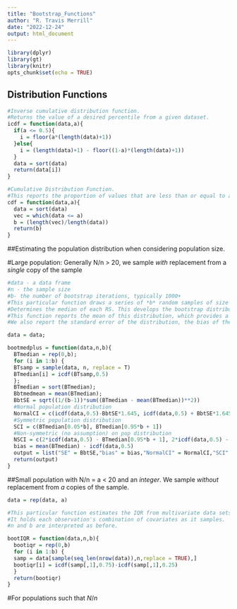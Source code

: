 ```yaml
---
title: "Bootstrap_Functions"
author: "R. Travis Merrill"
date: "2022-12-24"
output: html_document
---
```


```r
library(dplyr)
library(gt)
library(knitr)
opts_chunk$set(echo = TRUE)
```

## Distribution Functions 

```r
#Inverse cumulative distribution function.
#Returns the value of a desired percentile from a given dataset. 
icdf = function(data,a){
  if(a <= 0.5){
    i = floor(a*(length(data)+1))
  }else{
    i = (length(data)+1) - floor((1-a)*(length(data)+1))
  }
  data = sort(data)
  return(data[i])
}
```

```r
#Cumulative Distribution Function.
#This reports the proportion of values that are less than or equal to a given value.
cdf = function(data,a){
  data = sort(data)
  vec = which(data <= a)
  b = (length(vec)/length(data))
  return(b)
}
```

##Estimating the population distribution when considering population size. 
<br>

#Large population: Generally N/n > 20, we sample *with* replacement from a *single* copy of the sample
```r

#data - a data frame
#n - the sample size 
#b- the number of bootstrap iterations, typically 1000+
#This particular function draws a series of *b* random samples of size *n* from the original sample data and
#Determines the median of each RS. This develops the bootstrap distribution of the population median.
#This function reports the mean of this distribution, which provides a statistically sound estimate of the unknown population median. 
#We also report the standard error of the distribution, the bias of the estimator, and Normal, Symetrric, and Non-Symetric confidence intervals of the estimate. 

data = data;

bootmedplus = function(data,n,b){
  BTmedian = rep(0,b);
  for (i in 1:b) {
  BTsamp = sample(data, n, replace = T)
  BTmedian[i] = icdf(BTsamp,0.5)
  };
  BTmedian = sort(BTmedian);
  Bbtmedmean = mean(BTmedian);
  BbtSE = sqrt((1/(b-1))*sum((BTmedian - mean(BTmedian))**2))
  #Normal population distribution
  NormalCI = c(icdf(data,0.5)-BbtSE*1.645, icdf(data,0.5) + BbtSE*1.645)
  #Symmetric population distribution 
  SCI = c(BTmedian[0.05*b], BTmedian[0.95*b + 1])
  #Non-symmetric (no assumption) on pop distribution 
  NSCI = c(2*icdf(data,0.5) - BTmedian[0.95*b + 1], 2*icdf(data,0.5) - BTmedian[0.05*b])
  bias = mean(BTmedian) - icdf(data,0.5)
  output = list("SE" = BbtSE,"bias" = bias,"NormalCI" = NormalCI,"SCI" = SCI,"NSCI" = NSCI)
  return(output)
}
```

##Small population with N/n = a < 20 and an *integer*. We sample *without* replacement from *a* copies of the sample. 
```r
data = rep(data, a)

#This particular function estimates the IQR from multivariate data sets.
#It holds each observation's combination of covariates as it samples. 
#n and b are interpreted as before.

bootIQR = function(data,n,b){
  bootiqr = rep(0,b)
  for (i in 1:b) {
  samp = data[sample(seq_len(nrow(data)),n,replace = TRUE),]
  bootiqr[i] = icdf(samp[,1],0.75)-icdf(samp[,1],0.25)
  }
  return(bootiqr)
}

```

#For populations such that $N/n$